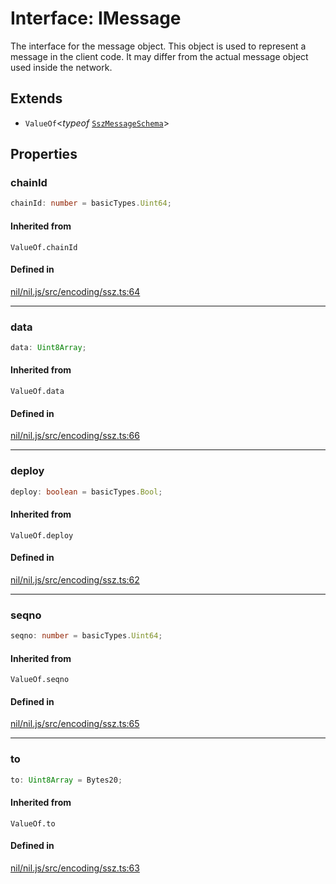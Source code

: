 # Interface: IMessage

The interface for the message object. This object is used to represent a message in the client code.
It may differ from the actual message object used inside the network.

## Extends

- `ValueOf`\<*typeof* [`SszMessageSchema`](../variables/SszMessageSchema.mdx)\>

## Properties

### chainId

```ts
chainId: number = basicTypes.Uint64;
```

#### Inherited from

`ValueOf.chainId`

#### Defined in

[nil/nil.js/src/encoding/ssz.ts:64](https://github.com/NilFoundation/nil.js/blob/d8bba16997233f201c54e5c49ccea4dad0518b53/src/encoding/ssz.ts#L64)

***

### data

```ts
data: Uint8Array;
```

#### Inherited from

`ValueOf.data`

#### Defined in

[nil/nil.js/src/encoding/ssz.ts:66](https://github.com/NilFoundation/nil.js/blob/d8bba16997233f201c54e5c49ccea4dad0518b53/src/encoding/ssz.ts#L66)

***

### deploy

```ts
deploy: boolean = basicTypes.Bool;
```

#### Inherited from

`ValueOf.deploy`

#### Defined in

[nil/nil.js/src/encoding/ssz.ts:62](https://github.com/NilFoundation/nil.js/blob/d8bba16997233f201c54e5c49ccea4dad0518b53/src/encoding/ssz.ts#L62)

***

### seqno

```ts
seqno: number = basicTypes.Uint64;
```

#### Inherited from

`ValueOf.seqno`

#### Defined in

[nil/nil.js/src/encoding/ssz.ts:65](https://github.com/NilFoundation/nil.js/blob/d8bba16997233f201c54e5c49ccea4dad0518b53/src/encoding/ssz.ts#L65)

***

### to

```ts
to: Uint8Array = Bytes20;
```

#### Inherited from

`ValueOf.to`

#### Defined in

[nil/nil.js/src/encoding/ssz.ts:63](https://github.com/NilFoundation/nil.js/blob/d8bba16997233f201c54e5c49ccea4dad0518b53/src/encoding/ssz.ts#L63)
